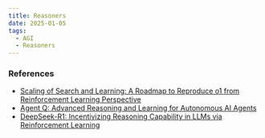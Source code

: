 ```yaml
---
title: Reasoners
date: 2025-01-05
tags:
  - AGI
  - Reasoners
---
```




### References
- [Scaling of Search and Learning: A Roadmap to Reproduce o1 from Reinforcement Learning Perspective](https://arxiv.org/pdf/2412.14135v1)
- [Agent Q: Advanced Reasoning and Learning for Autonomous AI Agents](https://arxiv.org/pdf/2408.07199)
- [DeepSeek-R1: Incentivizing Reasoning Capability in LLMs via
Reinforcement Learning](https://arxiv.org/pdf/2501.12948v1)
